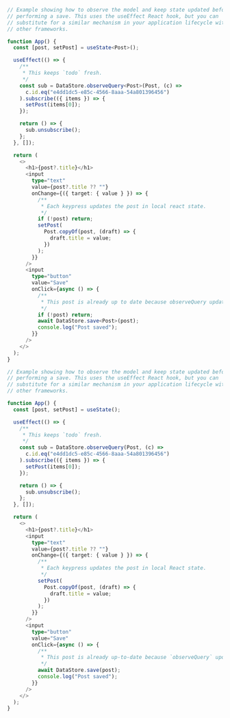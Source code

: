<BlockSwitcher>
<Block name="TypeScript">

```ts
// Example showing how to observe the model and keep state updated before
// performing a save. This uses the useEffect React hook, but you can
// substitute for a similar mechanism in your application lifecycle with
// other frameworks.

function App() {
  const [post, setPost] = useState<Post>();

  useEffect(() => {
    /**
     * This keeps `todo` fresh.
     */
    const sub = DataStore.observeQuery<Post>(Post, (c) =>
      c.id.eq("e4dd1dc5-e85c-4566-8aaa-54a801396456")
    ).subscribe(({ items }) => {
      setPost(items[0]);
    });

    return () => {
      sub.unsubscribe();
    };
  }, []);

  return (
    <>
      <h1>{post?.title}</h1>
      <input
        type="text"
        value={post?.title ?? ""}
        onChange={({ target: { value } }) => {
          /**
           * Each keypress updates the post in local react state.
           */
          if (!post) return;
          setPost(
            Post.copyOf(post, (draft) => {
              draft.title = value;
            })
          );
        }}
      />
      <input
        type="button"
        value="Save"
        onClick={async () => {
          /**
           * This post is already up to date because observeQuery updated it.
           */
          if (!post) return;
          await DataStore.save<Post>(post);
          console.log("Post saved");
        }}
      />
    </>
  );
}
```

</Block>
<Block name="JavaScript">

```ts
// Example showing how to observe the model and keep state updated before
// performing a save. This uses the useEffect React hook, but you can
// substitute for a similar mechanism in your application lifecycle with
// other frameworks.

function App() {
  const [post, setPost] = useState();

  useEffect(() => {
    /**
     * This keeps `todo` fresh.
     */
    const sub = DataStore.observeQuery(Post, (c) =>
      c.id.eq("e4dd1dc5-e85c-4566-8aaa-54a801396456")
    ).subscribe(({ items }) => {
      setPost(items[0]);
    });

    return () => {
      sub.unsubscribe();
    };
  }, []);

  return (
    <>
      <h1>{post?.title}</h1>
      <input
        type="text"
        value={post?.title ?? ""}
        onChange={({ target: { value } }) => {
          /**
           * Each keypress updates the post in local React state.
           */
          setPost(
            Post.copyOf(post, (draft) => {
              draft.title = value;
            })
          );
        }}
      />
      <input
        type="button"
        value="Save"
        onClick={async () => {
          /**
           * This post is already up-to-date because `observeQuery` updated it.
           */
          await DataStore.save(post);
          console.log("Post saved");
        }}
      />
    </>
  );
}
```

</Block>
</BlockSwitcher>
